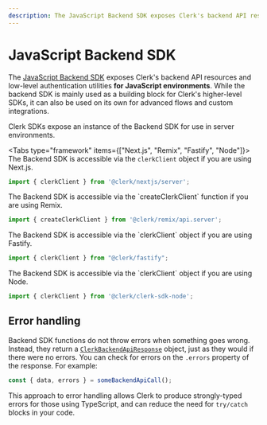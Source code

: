 ```yaml
---
description: The JavaScript Backend SDK exposes Clerk's backend API resources and low-level authentication utilities for JavaScript environments.
---
```


# JavaScript Backend SDK

The [JavaScript Backend SDK](https://github.com/clerk/javascript/tree/main/packages/backend) exposes Clerk's backend API resources and low-level authentication utilities **for JavaScript environments**. While the backend SDK is mainly used as a building block for Clerk's higher-level SDKs, it can also be used on its own for advanced flows and custom integrations.

Clerk SDKs expose an instance of the Backend SDK for use in server environments.

<Tabs type="framework" items={["Next.js", "Remix", "Fastify", "Node"]}>
  <Tab>
  The Backend SDK is accessible via the `clerkClient` object if you are using Next.js.

  ```jsx
  import { clerkClient } from '@clerk/nextjs/server';
  ```
  </Tab>

  <Tab>
  The Backend SDK is accessible via the `createClerkClient` function if you are using Remix.

  ```jsx
  import { createClerkClient } from '@clerk/remix/api.server';
  ```
  </Tab>

  <Tab>
  The Backend SDK is accessible via the `clerkClient` object if you are using Fastify.

  ```jsx
  import { clerkClient } from "@clerk/fastify";
  ```
  </Tab>

  <Tab>
  The Backend SDK is accessible via the `clerkClient` object if you are using Node.

  ```js
  import { clerkClient } from '@clerk/clerk-sdk-node';
  ```
  </Tab>
</Tabs>

## Error handling

Backend SDK functions do not throw errors when something goes wrong. Instead, they return a [`ClerkBackendApiResponse`](/docs/references/javascript/types/clerk-backend-api-response) object, just as they would if there were no errors. You can check for errors on the `.errors` property of the response. For example:

```ts filename="example.ts"
const { data, errors } = someBackendApiCall();
```

This approach to error handling allows Clerk to produce strongly-typed errors for those using TypeScript, and can reduce the need for `try/catch` blocks in your code.
